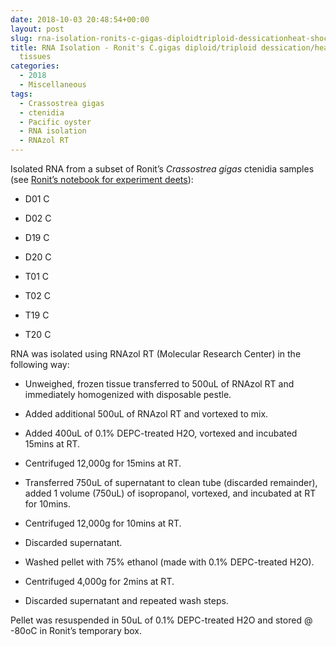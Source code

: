 ```yaml
---
date: 2018-10-03 20:48:54+00:00
layout: post
slug: rna-isolation-ronits-c-gigas-diploidtriploid-dessicationheat-shock-ctenidia-tissues
title: RNA Isolation - Ronit's C.gigas diploid/triploid dessication/heat shock ctenidia
  tissues
categories:
  - 2018
  - Miscellaneous
tags:
  - Crassostrea gigas
  - ctenidia
  - Pacific oyster
  - RNA isolation
  - RNAzol RT
---
```


Isolated RNA from a subset of Ronit's _Crassostrea gigas_ ctenidia samples (see [Ronit's notebook for experiment deets](https://genefish.wordpress.com/author/voicesonsocialissues/)):





  * D01 C



  * D02 C



  * D19 C



  * D20 C



  * T01 C



  * T02 C



  * T19 C



  * T20 C






RNA was isolated using RNAzol RT (Molecular Research Center) in the following way:





  * Unweighed, frozen tissue transferred to 500uL of RNAzol RT and immediately homogenized with disposable pestle.



  * Added additional 500uL of RNAzol RT and vortexed to mix.



  * Added 400uL of 0.1% DEPC-treated H2O, vortexed and incubated 15mins at RT.



  * Centrifuged 12,000g for 15mins at RT.



  * Transferred 750uL of supernatant to clean tube (discarded remainder), added 1 volume (750uL) of isopropanol, vortexed, and incubated at RT for 10mins.



  * Centrifuged 12,000g for 10mins at RT.



  * Discarded supernatant.



  * Washed pellet with 75% ethanol (made with 0.1% DEPC-treated H2O).



  * Centrifuged 4,000g for 2mins at RT.



  * Discarded supernatant and repeated wash steps.






Pellet was resuspended in 50uL of 0.1% DEPC-treated H2O and stored @ -80oC in Ronit's temporary box.
